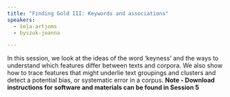 ```yaml
---
title: "Finding Gold III: Keywords and associations"
speakers:
  - šeļa-artjoms
  - byszuk-joanna

---
```

In this session, we look at the ideas of the word ‘keyness’ and the ways to understand which features differ between texts and corpora. We also show how to trace features that might underlie text groupings and clusters and detect a potential bias, or systematic error in a corpus.
<YouTube id="MsmioFSAcbU" caption="Finding Gold III: Keywords and associations" />
**N﻿ote - Download instructions for software and materials can be found in Session 5**
<Speakers>
  <Speaker speaker="byszuk-joanna">
  </Speaker>
  <Speaker speaker="šeļa-artjoms">
  </Speaker>
</Speakers>
